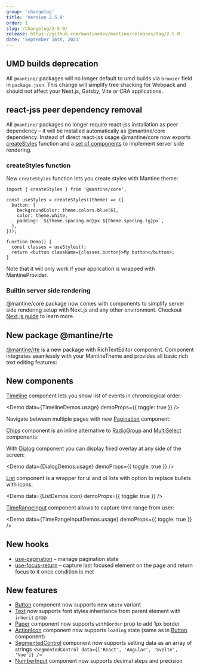 ```yaml
---
group: 'changelog'
title: 'Version 2.5.0'
order: 1
slug: /changelog/2-5-0/
release: https://github.com/mantinedev/mantine/releases/tag/2.5.0
date: 'September 16th, 2021'
---
```



## UMD builds deprecation

All `@mantine/` packages will no longer default to umd builds via `browser` field in `package.json`.
This change will simplify tree shacking for Webpack and should not affect your Next.js, Gatsby, Vite or CRA applications.

## react-jss peer dependency removal

All `@mantine/` packages no longer require react-jss installation as peer dependency – it will be installed automatically as @mantine/core dependency.
Instead of direct react-jss usage @mantine/core now exports [createStyles](https://mantine.dev/theming/react-jss/) function
and a [set of components](https://mantine.dev/theming/next/) to implement server side rendering.

### createStyles function

New `createStyles` function lets you create styles with Mantine theme:

```tsx
import { createStyles } from '@mantine/core';

const useStyles = createStyles((theme) => ({
  button: {
    backgroundColor: theme.colors.blue[6],
    color: theme.white,
    padding: `${theme.spacing.md}px ${theme.spacing.lg}px`,
  },
}));

function Demo() {
  const classes = useStyles();
  return <button className={classes.button}>My button</button>;
}
```

Note that it will only work if your application is wrapped with MantineProvider.

### Builtin server side rendering

@mantine/core package now comes with components to simplify server side rendering setup with Next.js and any other environment.
Checkout [Next.js guide](https://mantine.dev/theming/next/) to learn more.

## New package @mantine/rte

[@mantine/rte](https://mantine.dev/others/rte/) is a new package with RichTextEditor component.
Component integrates seamlessly with your MantineTheme and provides all basic rich text editing features:

<Demo data={RichTextDemos.usage} />

## New components

[Timeline](https://mantine.dev/core/timeline/) component lets you show list of events in chronological order:

<Demo data={TimelineDemos.usage} demoProps={{ toggle: true }} />

Navigate between multiple pages with new [Pagination](https://mantine.dev/core/pagination/) component:

<Demo data={PaginationDemos.configurator} />

[Chips](https://mantine.dev/core/chips/) component is an inline alternative to [RadioGroup](https://mantine.dev/core/radio-group/) and [MultiSelect](https://mantine.dev/core/multi-select/) components:

<Demo data={ChipsDemos.configurator} />

With [Dialog](https://mantine.dev/core/dialog/) component you can display fixed overlay at any side of the screen:

<Demo data={DialogDemos.usage} demoProps={{ toggle: true }} />

[List](https://mantine.dev/core/list/) component is a wrapper for ul and ol lists with option to replace bullets with icons:

<Demo data={ListDemos.icon} demoProps={{ toggle: true }} />

[TimeRangeInput](https://mantine.dev/dates/time-range-input/) component allows to capture time range from user:

<Demo data={TimeRangeInputDemos.usage} demoProps={{ toggle: true }} />

## New hooks

- [use-pagination](https://mantine.dev/hooks/use-pagination/) – manage pagination state
- [use-focus-return](https://mantine.dev/hooks/use-focus-return/) – capture last focused element on the page and return focus to it once condition is met

## New features

- [Button](https://mantine.dev/core/button/#white-variant) component now supports new `white` variant
- [Text](https://mantine.dev/core/text/#inherit-styles) now supports font styles inheritance from parent element with `inherit` prop
- [Paper](https://mantine.dev/core/paper/) component now supports `withBorder` prop to add 1px border
- [ActionIcon](https://mantine.dev/core/action-icon/) component now supports `loading` state (same as in [Button](https://mantine.dev/core/button/) component)
- [SegmentedControl](https://mantine.dev/core/segmented-control/) component now supports setting data as an array of strings `<SegmentedControl data={['React', 'Angular', 'Svelte', 'Vue']} />`
- [NumberInput](https://mantine.dev/core/number-input/#decimal-steps) component now supports decimal steps and precision

